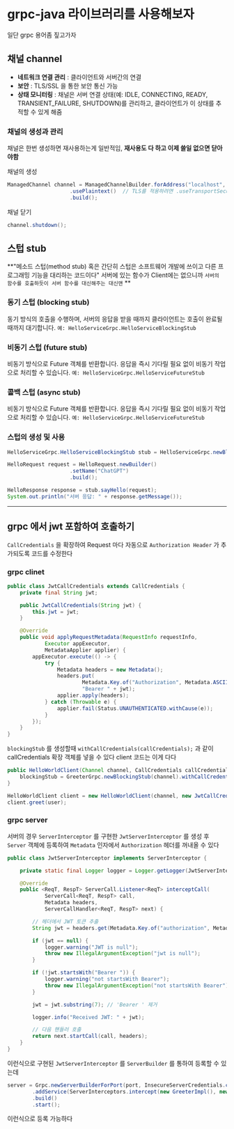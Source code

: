 # grpc-java 라이브러리를 사용해보자

일단 grpc 용어좀 짚고가자

## 채널 channel 

- **네트워크 연결 관리** : 클라이언트와 서버간의 연결
- **보안** : TLS/SSL 을 통한 보안 통신 가능
- **상태 모니터링** : 채널은 서버 연결 상태(예: IDLE, CONNECTING, READY, TRANSIENT_FAILURE, SHUTDOWN)를 관리하고, 클라이언트가 이 상태를 추적할 수 있게 해줌

### 채널의 생성과 관리

채널은 한번 생성하면 재사용하는게 일반적임,
**재사용도 다 하고 이제 쓸일 없으면 닫아야함**


채널의 생성
```java
ManagedChannel channel = ManagedChannelBuilder.forAddress("localhost", 50051)
                    .usePlaintext()  // TLS를 적용하려면 .useTransportSecurity()를 사용
                    .build();
```

채널 닫기
```java
channel.shutdown();
```

## 스텁 stub

**"메소드 스텁(method stub) 혹은 간단히 스텁은 소프트웨어 개발에 쓰이고 다른 프로그래밍 기능을 대리하는 코드이다"
서버에 있는 함수가 Client에는 없으니까 `서버의 함수를 호출하듯이 서버 함수를 대신해주는 대신맨` **


### 동기 스텁 (blocking stub)
동기 방식의 호출을 수행하며, 서버의 응답을 받을 때까지 클라이언트는 호출이 완료될 때까지 대기합니다.
`예: HelloServiceGrpc.HelloServiceBlockingStub`

### 비동기 스텁 (future stub)
비동기 방식으로 Future 객체를 반환합니다. 응답을 즉시 기다릴 필요 없이 비동기 작업으로 처리할 수 있습니다.
`예: HelloServiceGrpc.HelloServiceFutureStub`

### 콜백 스텁 (async stub)
비동기 방식으로 Future 객체를 반환합니다. 응답을 즉시 기다릴 필요 없이 비동기 작업으로 처리할 수 있습니다.
`예: HelloServiceGrpc.HelloServiceFutureStub`

### 스텁의 생성 및 사용

```java
HelloServiceGrpc.HelloServiceBlockingStub stub = HelloServiceGrpc.newBlockingStub(channel);

HelloRequest request = HelloRequest.newBuilder()
                    .setName("ChatGPT")
                    .build();

HelloResponse response = stub.sayHello(request);
System.out.println("서버 응답: " + response.getMessage());
```


---

## grpc 에서 jwt 포함하여 호출하기

`CallCredentials` 을 확장하여 Request 마다 자동으로 `Authorization Header` 가 추가되도록 코드를 수정한다

### grpc clinet

```java
public class JwtCallCredentials extends CallCredentials {
    private final String jwt;

    public JwtCallCredentials(String jwt) {
        this.jwt = jwt;
    }

    @Override
    public void applyRequestMetadata(RequestInfo requestInfo,
            Executor appExecutor,
            MetadataApplier applier) {
        appExecutor.execute(() -> {
            try {
                Metadata headers = new Metadata();
                headers.put(
                        Metadata.Key.of("Authorization", Metadata.ASCII_STRING_MARSHALLER),
                        "Bearer " + jwt);
                applier.apply(headers);
            } catch (Throwable e) {
                applier.fail(Status.UNAUTHENTICATED.withCause(e));
            }
        });
    }
}

```

`blockingStub` 를 생성할때 `withCallCredentials(callCredentials);` 과 같이 callCredentials 확장 객체를 넣을 수 있다
client 코드는 이게 다다

```java
public HelloWorldClient(Channel channel, CallCredentials callCredentials) {
    blockingStub = GreeterGrpc.newBlockingStub(channel).withCallCredentials(callCredentials);
}
```

```java
HelloWorldClient client = new HelloWorldClient(channel, new JwtCallCredentials("asdadsad"));
client.greet(user);
```

### grpc server

서버의 경우 `ServerInterceptor` 를 구현한 `JwtServerInterceptor` 를 생성 후 `Server` 객체에 등록하여 `Metadata` 인자에서 `Authorization` 헤더를 꺼내올 수 있다

```java
public class JwtServerInterceptor implements ServerInterceptor {

    private static final Logger logger = Logger.getLogger(JwtServerInterceptor.class.getName());

    @Override
    public <ReqT, RespT> ServerCall.Listener<ReqT> interceptCall(
            ServerCall<ReqT, RespT> call,
            Metadata headers,
            ServerCallHandler<ReqT, RespT> next) {

        // 헤더에서 JWT 토큰 추출
        String jwt = headers.get(Metadata.Key.of("authorization", Metadata.ASCII_STRING_MARSHALLER));

        if (jwt == null) {
            logger.warning("JWT is null");
            throw new IllegalArgumentException("jwt is null");
        }

        if (!jwt.startsWith("Bearer ")) {
            logger.warning("not startsWith Bearer");
            throw new IllegalArgumentException("not startsWith Bearer");
        }

        jwt = jwt.substring(7); // 'Bearer ' 제거

        logger.info("Received JWT: " + jwt);

        // 다음 핸들러 호출
        return next.startCall(call, headers);
    }
}
```

이런식으로 구현된 `JwtServerInterceptor` 를 `ServerBuilder` 를 통하여 등록할 수 있는데
```java
server = Grpc.newServerBuilderForPort(port, InsecureServerCredentials.create())
        .addService(ServerInterceptors.intercept(new GreeterImpl(), new JwtServerInterceptor()))
        .build()
        .start();
```
이런식으로 등록 가능하다




